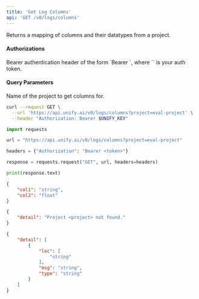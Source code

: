 ```yaml
---
title: 'Get Log Columns'
api: 'GET /v0/logs/columns'
---
```

Returns a mapping of columns and their datatypes from a project.

#### Authorizations

<ParamField header="Authorization" type="string" required="true">
  Bearer authentication header of the form `Bearer <token>`, where `<token>` is your auth token.
</ParamField>

#### Query Parameters

<ParamField query="project" type="string" required="true">
Name of the project to get columns for.
</ParamField>

<RequestExample>

```bash cURL
curl --request GET \
  --url 'https://api.unify.ai/v0/logs/columns?project=eval-project' \
  --header "Authorization: Bearer $UNIFY_KEY"
```

```python Python
import requests

url = "https://api.unify.ai/v0/logs/columns?project=eval-project"

headers = {"Authorization": "Bearer <token>"}

response = requests.request("GET", url, headers=headers)

print(response.text)
```

</RequestExample>
<ResponseExample>

```json 200
{
    "col1": "string",
    "col2": "float"
}
```

```json 404
{
    "detail": "Project <project> not found."
}
```

```json 422
{
    "detail": [
        {
            "loc": [
                "string"
            ],
            "msg": "string",
            "type": "string"
        }
    ]
}
```

</ResponseExample>
